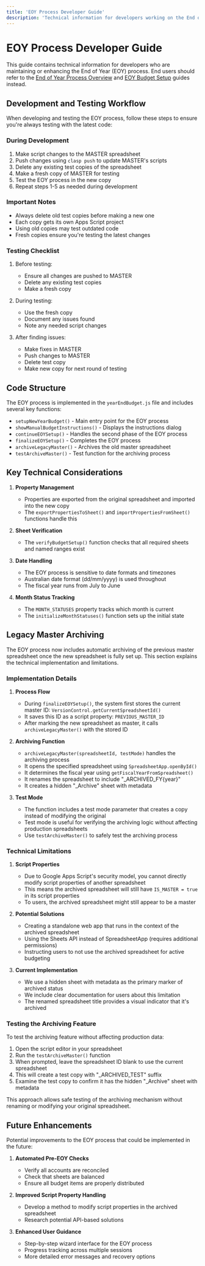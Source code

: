 ```yaml
---
title: 'EOY Process Developer Guide'
description: 'Technical information for developers working on the End of Year process'
---
```


# EOY Process Developer Guide

This guide contains technical information for developers who are maintaining or enhancing the End of Year (EOY) process. End users should refer to the [End of Year Process Overview](/guides/yearly-tasks/end-of-year/overview) and [EOY Budget Setup](/guides/yearly-tasks/end-of-year/setup) guides instead.

## Development and Testing Workflow

When developing and testing the EOY process, follow these steps to ensure you're always testing with the latest code:

### During Development

1. Make script changes to the MASTER spreadsheet
2. Push changes using `clasp push` to update MASTER's scripts
3. Delete any existing test copies of the spreadsheet
4. Make a fresh copy of MASTER for testing
5. Test the EOY process in the new copy
6. Repeat steps 1-5 as needed during development

### Important Notes

- Always delete old test copies before making a new one
- Each copy gets its own Apps Script project
- Using old copies may test outdated code
- Fresh copies ensure you're testing the latest changes

### Testing Checklist

1. Before testing:

   - Ensure all changes are pushed to MASTER
   - Delete any existing test copies
   - Make a fresh copy

2. During testing:

   - Use the fresh copy
   - Document any issues found
   - Note any needed script changes

3. After finding issues:
   - Make fixes in MASTER
   - Push changes to MASTER
   - Delete test copy
   - Make new copy for next round of testing

## Code Structure

The EOY process is implemented in the `yearEndBudget.js` file and includes several key functions:

- `setupNewYearBudget()` - Main entry point for the EOY process
- `showManualBudgetInstructions()` - Displays the instructions dialog
- `continueEOYSetup()` - Handles the second phase of the EOY process
- `finalizeEOYSetup()` - Completes the EOY process
- `archiveLegacyMaster()` - Archives the old master spreadsheet
- `testArchiveMaster()` - Test function for the archiving process

## Key Technical Considerations

1. **Property Management**

   - Properties are exported from the original spreadsheet and imported into the new copy
   - The `exportPropertiesToSheet()` and `importPropertiesFromSheet()` functions handle this

2. **Sheet Verification**

   - The `verifyBudgetSetup()` function checks that all required sheets and named ranges exist

3. **Date Handling**

   - The EOY process is sensitive to date formats and timezones
   - Australian date format (dd/mm/yyyy) is used throughout
   - The fiscal year runs from July to June

4. **Month Status Tracking**
   - The `MONTH_STATUSES` property tracks which month is current
   - The `initializeMonthStatuses()` function sets up the initial state

## Legacy Master Archiving

The EOY process now includes automatic archiving of the previous master spreadsheet once the new spreadsheet is fully set up. This section explains the technical implementation and limitations.

### Implementation Details

1. **Process Flow**

   - During `finalizeEOYSetup()`, the system first stores the current master ID: `VersionControl.getCurrentSpreadsheetId()`
   - It saves this ID as a script property: `PREVIOUS_MASTER_ID`
   - After marking the new spreadsheet as master, it calls `archiveLegacyMaster()` with the stored ID

2. **Archiving Function**

   - `archiveLegacyMaster(spreadsheetId, testMode)` handles the archiving process
   - It opens the specified spreadsheet using `SpreadsheetApp.openById()`
   - It determines the fiscal year using `getFiscalYearFromSpreadsheet()`
   - It renames the spreadsheet to include "\_ARCHIVED_FY{year}"
   - It creates a hidden "\_Archive" sheet with metadata

3. **Test Mode**
   - The function includes a test mode parameter that creates a copy instead of modifying the original
   - Test mode is useful for verifying the archiving logic without affecting production spreadsheets
   - Use `testArchiveMaster()` to safely test the archiving process

### Technical Limitations

1. **Script Properties**

   - Due to Google Apps Script's security model, you cannot directly modify script properties of another spreadsheet
   - This means the archived spreadsheet will still have `IS_MASTER = true` in its script properties
   - To users, the archived spreadsheet might still appear to be a master

2. **Potential Solutions**

   - Creating a standalone web app that runs in the context of the archived spreadsheet
   - Using the Sheets API instead of SpreadsheetApp (requires additional permissions)
   - Instructing users to not use the archived spreadsheet for active budgeting

3. **Current Implementation**
   - We use a hidden sheet with metadata as the primary marker of archived status
   - We include clear documentation for users about this limitation
   - The renamed spreadsheet title provides a visual indicator that it's archived

### Testing the Archiving Feature

To test the archiving feature without affecting production data:

1. Open the script editor in your spreadsheet
2. Run the `testArchiveMaster()` function
3. When prompted, leave the spreadsheet ID blank to use the current spreadsheet
4. This will create a test copy with "\_ARCHIVED_TEST" suffix
5. Examine the test copy to confirm it has the hidden "\_Archive" sheet with metadata

This approach allows safe testing of the archiving mechanism without renaming or modifying your original spreadsheet.

## Future Enhancements

Potential improvements to the EOY process that could be implemented in the future:

1. **Automated Pre-EOY Checks**

   - Verify all accounts are reconciled
   - Check that sheets are balanced
   - Ensure all budget items are properly distributed

2. **Improved Script Property Handling**

   - Develop a method to modify script properties in the archived spreadsheet
   - Research potential API-based solutions

3. **Enhanced User Guidance**
   - Step-by-step wizard interface for the EOY process
   - Progress tracking across multiple sessions
   - More detailed error messages and recovery options
